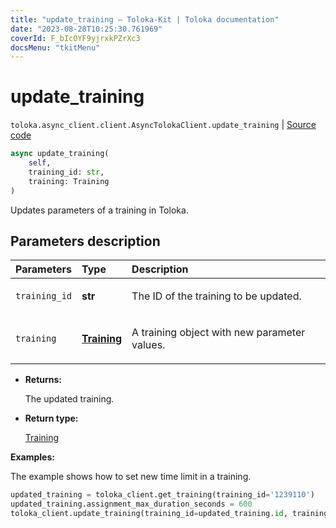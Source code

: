 ```yaml
---
title: "update_training — Toloka-Kit | Toloka documentation"
date: "2023-08-28T10:25:30.761969"
coverId: F_bIcOYF9yjrxkPZrXc3
docsMenu: "tkitMenu"
---
```


# update_training

`toloka.async_client.client.AsyncTolokaClient.update_training` | [Source code](https://github.com/Toloka/toloka-kit/blob/v1.2.1/src/async_client/client.py#L0)

```python
async update_training(
    self,
    training_id: str,
    training: Training
)
```

Updates parameters of a training in Toloka.

## Parameters description

| Parameters | Type | Description |
| :----------| :----| :-----------|
`training_id`|**str**|<p>The ID of the training to be updated.</p>
`training`|**[Training](/docs/toloka-kit/reference/toloka.client.training.Training)**|<p>A training object with new parameter values.</p>

* **Returns:**

  The updated training.

* **Return type:**

  [Training](/docs/toloka-kit/reference/toloka.client.training.Training)

**Examples:**

The example shows how to set new time limit in a training.

```python
updated_training = toloka_client.get_training(training_id='1239110')
updated_training.assignment_max_duration_seconds = 600
toloka_client.update_training(training_id=updated_training.id, training=updated_training)
```